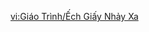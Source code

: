 {{Tutorial
|title    = Paper Leapfrogging
|subtitle = Gameplay Tutorial
|type     = Event
|icon     = Icon Tutorial Important.png
|about    = Summertide Scales and Tales;Paper Leapfrogging
|text1    = Paper frogs live in the Rainsong Pond and are adept jumpers.<br>Press the {{Color|#F39000|interact button}} to pull the magic thread on its back and use {{Color|#F39000|movement}} to modify the frog's jump direction and distance.
|image1   = Tutorial Paper Leapfrogging 1.png
|text2    = Press the {{Color|#F39000|Attack button}} while pulling on the magic thread to make the paper frog jump forth.
|image2   = Tutorial Paper Leapfrogging 2.png
|text3    = When the pulling distance exceeds the magic thread's {{Color|#F39000|maximum limit}}, the paper frog will automatically jump forth.
|image3   = Tutorial Paper Leapfrogging 3.png
}}

[[vi:Giáo Trình/Ếch Giấy Nhảy Xa]]